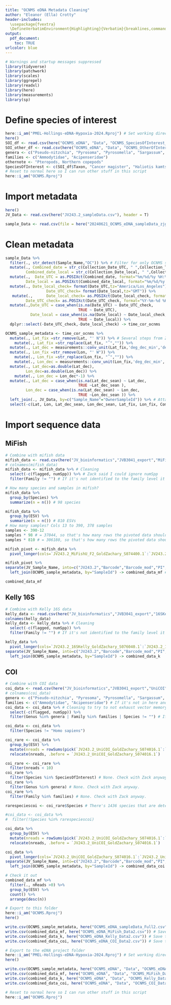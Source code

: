 ```yaml
---
title: "OCNMS eDNA Metadata Cleaning"
author: "Eleanor (Ella) Crotty"
header-includes:
  \usepackage{fvextra}
  \DefineVerbatimEnvironment{Highlighting}{Verbatim}{breaklines,commandchars=\\\{\}}
output:
  pdf_document:
    toc: TRUE
urlcolor: blue
---
```


```r
# Warnings and startup messages suppressed
library(tidyverse)
library(patchwork)
library(scales)
library(ggrepel)
library(readxl)
library(here)
library(measurements)
library(sp)
```

# Define species of interest
```r
here::i_am("PMEL-Hollings-eDNA-Hypoxia-2024.Rproj") # Set working directory to further up in the repo
here()
SOI_df <- read.csv(here("OCNMS_eDNA", "Data", "OCNMS_SpeciesOfInterest_Short.csv"))
SOI_other_df <- read.csv(here("OCNMS_eDNA", "Data", "OCNMS_OtherOfInterest.csv"))
genera <- c("Pseudo-nitzchia", "Pyrosoma", "Pyrosomella", "Sargassum", "Undaria", "Acrozoanthus", "Isarus", "Zoanthus")
families <- c("Ammodytidae", "Acipenseridae")
othernote <- "Pteropods, Northern copepods"
SpeciesOfInterest <- c(SOI_df$Taxon, "Cancer magister", "Haliotis kamtschatkana kamtschatkana", "Haliotis assimilis") # Includes some not accepted old names
# Reset to normal here so I can run other stuff in this script
here::i_am("OCNMS.Rproj") 
```

# Import metadata
```r
here()
JV_Data <- read.csv(here("JV243.2_sampleData.csv"), header = T)

sample_Data <- read.csv(file = here("20240621_OCNMS_eDNA_sampleData_zjg.csv"), header=T,fileEncoding="UTF-8")
```

# Clean metadata
```r
sample_Data %>% 
  filter(., str_detect(Sample_Name,"OC")) %>% # Filter for only OCNMS samples
  mutate(., Combined_date = str_c(Collection_Date_UTC, " ",Collection_Time_UTC), # Several steps from Zack to fix datetime
         Combined_date_local = str_c(Collection_Date_local, " ",Collection_Time_local)) %>% 
  mutate(.,  Date_UTC = as.POSIXct(Combined_date, format="%m/%d/%y %H:%M", tz="UTC"),
         Date_local = as.POSIXct(Combined_date_local, format="%m/%d/%y %H:%M", tz="America/Los_Angeles")) %>%
  mutate(., Date_local_check= format(Date_UTC,tz="America/Los_Angeles"),
                  Date_UTC_check= format(Date_local,tz="GMT")) %>% 
   mutate(.,      Date_local_check= as.POSIXct(Date_local_check, format="%Y-%m-%d %H:%M:%S", tz="America/Los_Angeles"),
         Date_UTC_check= as.POSIXct(Date_UTC_check, format="%Y-%m-%d %H:%M:%S", tz="UTC")) %>% 
  mutate(.,Date_UTC = case_when(is.na(Date_UTC) ~ Date_UTC_check,
                                TRUE ~ Date_UTC),
           Date_local = case_when(is.na(Date_local) ~ Date_local_check,
                                TRUE ~ Date_local)) %>% 
  dplyr::select(-Date_UTC_check,-Date_local_check) -> time_cor_ocnms
```

```r
OCNMS_sample_metadata <- time_cor_ocnms %>% 
  mutate(., Lat_fix =str_remove(Lat, "' N")) %>% # Several steps from Zack to convert degrees/feet to decimal degrees
    mutate(., Lat_fix =str_replace(Lat_fix, "˚","")) %>% 
  mutate(., Lat_dec = measurements::conv_unit(Lat_fix,'deg_dec_min','dec_deg')) %>% 
  mutate(., Lon_fix =str_remove(Lon, "' W")) %>% 
    mutate(., Lon_fix =str_replace(Lon_fix, "˚","")) %>%
    mutate(., Lon_dec = measurements::conv_unit(Lon_fix,'deg_dec_min','dec_deg')) %>% 
  mutate(., Lat_dec=as.double(Lat_dec),
         Lon_dec=as.double(Lon_dec)) %>% 
    mutate(., Lon_dec = Lon_dec*-1) %>% 
  mutate(., Lat_dec = case_when(is.na(Lat_dec_sean) ~ Lat_dec,
                                TRUE ~Lat_dec_sean ),
         Lon_dec = case_when(is.na(Lat_dec_sean) ~ Lon_dec,
                                TRUE ~Lon_dec_sean )) %>% 
  left_join(., JV_Data, by=c("Sample_Name"="OwnerSampleId")) %>% # Attach metadata by E number
  select(-c(Lat, Lon, Lat_dec_sean, Lon_dec_sean, Lat_fix, Lon_fix, Combined_date, Combined_date_local, Collection_Date_UTC, Collection_Date_local, Collection_Time_UTC, Collection_Time_local)) # Delete all the nonsense generated by the coordinate fixing, and all the date and time columns except the final ones
```

# Import sequence data

## MiFish
```r
# Combine with mifish data
mifish_data <- read.csv(here("JV_bioinformatics","JVB3041_export","MiFishU_F2","MiFishU_F2_tab+taxa.csv"), header = T)
# colnames(mifish_data)
mifish_data <- mifish_data %>% # Cleaning 
  select(-c(flagged, numSpp)) %>% # Zack said I could ignore numSpp
  filter(Family != "") # If it's not identified to the family level it's not useful to me
```

```r
# How many species and samples in mifish?
mifish_data %>% 
  group_by(Species) %>% 
  summarize(n = n()) # 98 species

mifish_data %>% 
  group_by(ESV) %>% 
  summarize(n = n()) # 810 ESVs
# How many samples? Cols 13 to 390, 378 samples
samples <- 390-12
samples * 98 # = 37044, so that's how many rows the pivoted data should have
samples * 810 # = 306180, so that's how many rows the pivoted data should have (where did an extra 6000 observations come from?)
```


```r
mifish_pivot <- mifish_data %>% 
  pivot_longer(cols=`JV243.2_MiFishU_F2_GoldZachary_S074400.1`:`JV243.2_MiFishU_F2_GoldZachary_S074783.1`, names_to = "JV_Sample_Name", values_to = "nReads") # Make sample numbers rows, not columns

mifish_pivot %>% 
separate(JV_Sample_Name, into=c("JV243.2","Barcode","Barcode_mod","PI","SampleId"), sep="_", remove=F) %>% mutate(., SampleId=str_sub(SampleId,end=-3)) %>% # Extract SampleID from JV_Sample_Name so that it can be matched by E-number
  left_join(OCNMS_sample_metadata, by="SampleId") -> combined_data_mf # Attach metadata to each row

combined_data_mf
```

## Kelly 16S

```r
# Combine with Kelly 16S data
kelly_data <- read.csv(here("JV_bioinformatics","JVB3041_export","16SKelly","16SKelly_tab+taxa.csv"), header = T)
colnames(kelly_data)
kelly_data <- kelly_data %>% # Cleaning 
  select(-c(flagged, numSpp)) %>% 
  filter(Family != "") # If it's not identified to the family level it's not useful to me
```

```r
kelly_data %>% 
  pivot_longer(cols=`JV243.2_16SKelly_GoldZachary_S076040.1`:`JV243.2_16SKelly_GoldZachary_S076125.1`, names_to = "JV_Sample_Name", values_to = "nReads") %>% # All of the bottle columns - this is currently generating a warning saying there are a lot of missing pieces due to a many-to-many relationship between x and y
separate(JV_Sample_Name, into=c("JV243.2","Barcode","Barcode_mod","PI","SampleId"), sep="_", remove=F) %>% mutate(., SampleId=str_sub(SampleId,end=-3)) %>% 
  left_join(OCNMS_sample_metadata, by="SampleId") -> combined_data_k
```

## COI

```r
# Combine with COI data
coi_data <- read.csv(here("JV_bioinformatics","JVB3041_export","UniCOI","UniCOI_tab+taxa.csv"), header = T)
# colnames(coi_data)
genera <- c("Pseudo-nitzchia", "Pyrosoma", "Pyrosomella", "Sargassum", "Undaria", "Acrozoanthus", "Isarus", "Zoanthus")
families <- c("Ammodytidae", "Acipenseridae") # If it's not in here and Genus = "" then I don't want it
coi_data <- coi_data %>% # Cleaning to try to not exhaust vector memory
  select(-c(flagged, numSpp)) %>% 
  filter(Genus %in% genera | Family %in% families | Species != "") # If it's not identified to the species level or in one of these specific families/genera, it's not useful to me.

coi_data <- coi_data %>% 
  filter(Species != "Homo sapiens")

coi_rare <- coi_data %>% 
  group_by(ESV) %>% 
  mutate(nreads = rowSums(pick(`JV243.2_UniCOI_GoldZachary_S074016.1`:`JV243.2_UniCOI_GoldZachary_S074399.1`))) %>% 
  relocate(nreads, .before = `JV243.2_UniCOI_GoldZachary_S074016.1`)

coi_rare <- coi_rare %>% 
  filter(nreads < 10)
coi_rare %>% 
  filter(Species %in% SpeciesOfInterest) # None. Check with Zack anyway.
coi_rare %>% 
  filter(Genus %in% genera) # None. Check with Zack anyway.
coi_rare %>% 
  filter(Family %in% families) # None. Check with Zack anyway.

rarespeciescoi <- coi_rare$Species # There's 1436 species that are detected only 8 or 9 reads across the ENTIRE dataset of 378 samples. Gonna delete those.
```

```r
#coi_data <- coi_data %>% 
#  filter(!Species %in% rarespeciescoi)

coi_data %>% 
  group_by(ESV) %>% 
  mutate(nreads = rowSums(pick(`JV243.2_UniCOI_GoldZachary_S074016.1`:`JV243.2_UniCOI_GoldZachary_S074399.1`))) %>% 
  relocate(nreads, .before = `JV243.2_UniCOI_GoldZachary_S074016.1`)
```

```r
coi_data %>% 
  pivot_longer(cols=`JV243.2_UniCOI_GoldZachary_S074016.1`:`JV243.2_UniCOI_GoldZachary_S074399.1`, names_to = "JV_Sample_Name", values_to = "nReads") %>% # All of the bottle columns - this is currently generating a warning saying there are a lot of missing pieces due to a many-to-many relationship between x and y
separate(JV_Sample_Name, into=c("JV243.2","Barcode","Barcode_mod","PI","SampleId"), sep="_", remove=F) %>% mutate(., SampleId=str_sub(SampleId,end=-3)) %>% 
  left_join(OCNMS_sample_metadata, by="SampleId") -> combined_data_coi # This currently exceeds the memory space allocated to R
```

```r
# Check it out
combined_data_mf %>% 
  filter(., nReads >0) %>% 
  group_by(ESV) %>% 
  count() %>% 
  arrange(desc(n))
```


```r
# Export to this folder
here::i_am("OCNMS.Rproj")
here()

write.csv(OCNMS_sample_metadata, here("OCNMS_eDNA_sampleData_Full2.csv")) # Save to Zack OCNMS outputs
write.csv(combined_data_mf, here("OCNMS_eDNA_MiFish_Data2.csv")) # Save to Zack OCNMS outputs
write.csv(combined_data_k, here("OCNMS_eDNA_Kelly_Data2.csv")) # Save to Zack OCNMS outputs
write.csv(combined_data_coi, here("OCNMS_eDNA_COI_Data2.csv")) # Save to Zack OCNMS outputs

# Export to the eDNA project folder
here::i_am("PMEL-Hollings-eDNA-Hypoxia-2024.Rproj") # Set working directory to further up in the repo
here()

write.csv(OCNMS_sample_metadata, here("OCNMS_eDNA", "Data", "OCNMS_eDNA_sampleData_Full.csv")) # Also save to eDNA inputs
write.csv(combined_data_mf, here("OCNMS_eDNA", "Data", "OCNMS_MiFish_Data.csv")) # Also save to eDNA inputs
write.csv(combined_data_k, here("OCNMS_eDNA", "Data", "OCNMS_Kelly_Data.csv")) # Also save to eDNA inputs
write.csv(combined_data_coi, here("OCNMS_eDNA", "Data", "OCNMS_COI_Data.csv")) # Also save to eDNA inputs

# Reset to normal here so I can run other stuff in this script
here::i_am("OCNMS.Rproj") 
```




